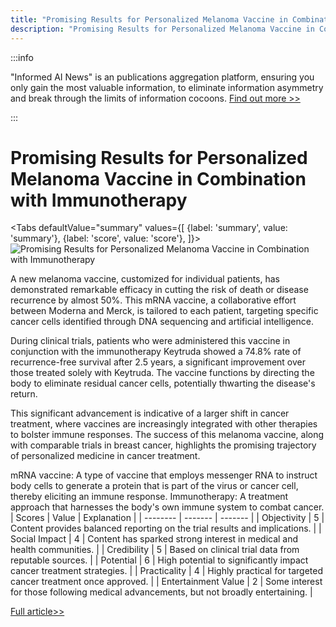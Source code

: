 ```yaml
---
title: "Promising Results for Personalized Melanoma Vaccine in Combination with Immunotherapy"
description: "Promising Results for Personalized Melanoma Vaccine in Combination with Immunotherapy"
---
```



:::info

"Informed AI News" is an publications aggregation platform, ensuring you only gain the most valuable information, to eliminate information asymmetry and break through the limits of information cocoons.  [Find out more >>](/)

:::

# Promising Results for Personalized Melanoma Vaccine in Combination with Immunotherapy


<Tabs
	defaultValue="summary"
	values={[
	{label: 'summary', value: 'summary'},
	{label: 'score', value: 'score'},
]}>
<TabItem value="summary">
<img
  src="https://image.informedainews.com/2024/06/Hea-6Sp-1717494915-0.jpg"
  alt="Promising Results for Personalized Melanoma Vaccine in Combination with Immunotherapy"
/>



A new melanoma vaccine, customized for individual patients, has demonstrated remarkable efficacy in cutting the risk of death or disease recurrence by almost 50%. This mRNA vaccine, a collaborative effort between Moderna and Merck, is tailored to each patient, targeting specific cancer cells identified through DNA sequencing and artificial intelligence.

During clinical trials, patients who were administered this vaccine in conjunction with the immunotherapy Keytruda showed a 74.8% rate of recurrence-free survival after 2.5 years, a significant improvement over those treated solely with Keytruda. The vaccine functions by directing the body to eliminate residual cancer cells, potentially thwarting the disease's return.

This significant advancement is indicative of a larger shift in cancer treatment, where vaccines are increasingly integrated with other therapies to bolster immune responses. The success of this melanoma vaccine, along with comparable trials in breast cancer, highlights the promising trajectory of personalized medicine in cancer treatment.

mRNA vaccine: A type of vaccine that employs messenger RNA to instruct body cells to generate a protein that is part of the virus or cancer cell, thereby eliciting an immune response.
Immunotherapy: A treatment approach that harnesses the body's own immune system to combat cancer.
</TabItem>
<TabItem value="score">
	| Scores     | Value   | Explanation |
	| -------- | ------- | ------- |
	| Objectivity  | 5    | Content provides balanced reporting on the trial results and implications.    |
	| Social Impact | 4     | Content has sparked strong interest in medical and health communities.    |
	| Credibility    | 5    | Based on clinical trial data from reputable sources.    |
	| Potential    | 6    | High potential to significantly impact cancer treatment strategies.    |
	| Practicality    | 4    | Highly practical for targeted cancer treatment once approved.    |
	| Entertainment Value    | 2    | Some interest for those following medical advancements, but not broadly entertaining.    |
</TabItem>
</Tabs>

[Full article>>](https://www.theguardian.com/society/article/2024/jun/03/extremely-impressive-melanoma-jab-trial-results-excite-doctors)
